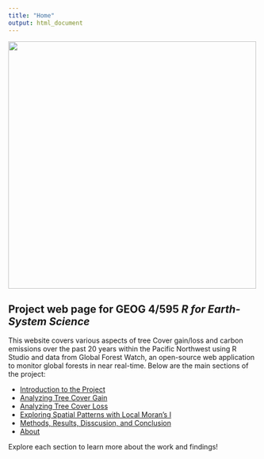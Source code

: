 ```yaml
---
title: "Home"
output: html_document
---
```

<img src="/Users/jessebrodrick/Desktop/490Pro/GEOG490/gfw.jpg"  width="500"/>

## Project web page for GEOG 4/595 *R for Earth-System Science* 

This website covers various aspects of tree Cover gain/loss and carbon emissions over the past 20 years within the Pacific Northwest using R Studio and data from Global Forest Watch, an open-source web application to monitor global forests in near real-time. Below are the main sections of the project:

- [Introduction to the Project](Intro.html)
- [Analyzing Tree Cover Gain](TreeCoverGain.html)
- [Analyzing Tree Cover Loss](TreeCoverLoss.html)
- [Exploring Spatial Patterns with Local Moran's I](LMI.html)
- [Methods, Results, Disscusion, and Conclusion](MM.html)
- [About](about.html)

Explore each section to learn more about the work and findings!
